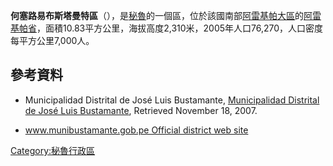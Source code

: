{{Coord|16|25|35|S|71|31|26|W|display=title}}

'''何塞路易布斯塔曼特區'''（{{lang-es|Distrito de José Luis Bustamante y Rivero}}），是[[秘魯|秘魯]]的一個區，位於該國南部[[阿雷基帕大區|阿雷基帕大區]]的[[阿雷基帕省|阿雷基帕省]]，面積10.83平方公里，海拔高度2,310米，2005年人口76,270，人口密度每平方公里7,000人。

==參考資料==
*{{es icon}} Municipalidad Distrital de José Luis Bustamante, [http://www.munibustamante.gob.pe Municipalidad Distrital de José Luis Bustamante]{{Wayback|url=http://www.munibustamante.gob.pe/ |date=20200824101829 }}, Retrieved November 18, 2007.
* {{es icon}} [http://www.municayma.gob.pe www.munibustamante.gob.pe Official district web site]{{Wayback|url=http://www.municayma.gob.pe/ |date=20161024185826 }}

{{Peru-geo-stub}}
[[Category:秘魯行政區|Category:秘魯行政區]]